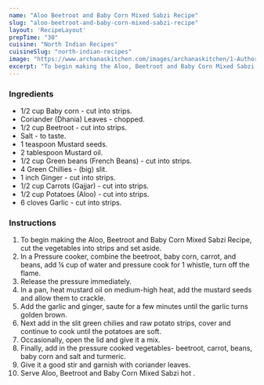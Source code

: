---
name: "Aloo Beetroot and Baby Corn Mixed Sabzi Recipe"
slug: "aloo-beetroot-and-baby-corn-mixed-sabzi-recipe"
layout: 'RecipeLayout'
prepTime: "30"
cuisine: "North Indian Recipes"
cuisineSlug: "north-indian-recipes"
image: "https://www.archanaskitchen.com/images/archanaskitchen/1-Author/sneha-archanaskitchen.com/Aloo_Beetroot_and_Baby_Corn_Mixed_Sabzi_Recipe___1600.jpg"
excerpt: "To begin making the Aloo, Beetroot and Baby Corn Mixed Sabzi Recipe, cut the vegetables into strips and set aside"
---

### Ingredients

- 1/2 cup Baby corn - cut into strips.
- Coriander (Dhania) Leaves - chopped.
- 1/2 cup Beetroot - cut into strips.
- Salt - to taste.
- 1 teaspoon Mustard seeds.
- 2 tablespoon Mustard oil.
- 1/2 cup Green beans (French Beans) - cut into strips.
- 4 Green Chillies - (big) slit.
- 1 inch Ginger - cut into strips.
- 1/2 cup Carrots (Gajjar) - cut into strips.
- 1/2 cup Potatoes (Aloo) - cut into strips.
- 6 cloves Garlic - cut into strips.

### Instructions

1. To begin making the Aloo, Beetroot and Baby Corn Mixed Sabzi Recipe, cut the vegetables into strips and set aside.
1. In a Pressure cooker, combine the beetroot, baby corn, carrot, and beans, add ¼ cup of water and pressure cook for 1 whistle, turn off the flame.
1. Release the pressure immediately.
1. In a pan, heat mustard oil on medium-high heat, add the mustard seeds and allow them to crackle.
1. Add the garlic and ginger, saute for a few minutes until the garlic turns golden brown.
1. Next add in the slit green chilies and raw potato strips, cover and continue to cook until the potatoes are soft.
1. Occasionally, open the lid and give it a mix.
1. Finally, add in the pressure cooked vegetables- beetroot, carrot, beans, baby corn and salt and turmeric.
1. Give it a good stir and garnish with coriander leaves.
1. Serve Aloo, Beetroot and Baby Corn Mixed Sabzi hot .
